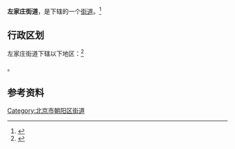 {{中国乡级行政区
|景观照片文件名 = Zuojiazhuang Intersection (20171215140230).jpg
|景观照片描述 = 左家庄南斜街、新东路与香河园路交叉处
|汉语拼音 = 
|其他语言 = 
|其他语言名称 = 
|旧称 = 
|地名出处 = 
|位置图文件名 = 
|位置图描述 = 
|自定义图片= 
|建置时间 = 
|政府驻地 = 
|毗邻 = [[太阳宫地区|太阳宫地区]]、[[麦子店街道|麦子店街道]]、[[三里屯街道|三里屯街道]]、[[香河园街道|香河园街道]]
|总面积 = 4.17平方公里
|总人口 = 
|总人口年份 = 
|户籍人口 = 
|户籍人口年份 = 
|常住人口 = 
|常住人口年份 = 
|人口密度 = 
|GDP = 
|GDP年份 = 
|邮政编码 = 
|电话区号 = 10
|官方网站 = http://zjzjd.bjchy.gov.cn/web/1043/index.html
|网站名称 = 北京市朝阳区左家庄街道政务门户网站
|11/01/05/005/000}}

'''左家庄街道'''，是{{PRC admin/fullname|11/01/05/005/000|3}}下辖的一个[[街道办事处|街道]]。<ref>{{PRC admin/ref sgc|{{PRC admin/parent|11/01/05/005/000}}}}</ref>

== 行政区划 ==

左家庄街道下辖以下地区：<ref>{{PRC admin/ref sgc|11/01/05/005/000}}</ref>

{{PRC admin/children|11/01/05/005/000}}。

== 参考资料 ==

{{Reflist|2}}

{{北京市朝阳区行政区划}}
{{北京行政区划小作品}}

[[Category:北京市朝阳区街道|Category:北京市朝阳区街道]]